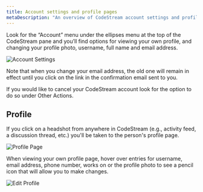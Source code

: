 ```yaml
---
title: Account settings and profile pages
metaDescription: "An overview of CodeStream account settings and profile pages."
---
```


Look for the “Account” menu under the ellipses menu at the top of the CodeStream
pane and you’ll find options for viewing your own profile, and changing your
profile photo, username, full name and email address. 

![Account Settings](/images/AccountSettings2.png)

Note that when you change your email address, the old one will remain in effect
until you click on the link in the confirmation email sent to you.

If you would like to cancel your CodeStream account look for the option to do so
under Other Actions.

## Profile

If you click on a headshot from anywhere in CodeStream (e.g., activity feed, a
discussion thread, etc.) you'll be taken to the person's profile page.

![Profile Page](/images/ProfilePage3.png)

When viewing your own profile page, hover over entries for username, email
address, phone number, works on or the profile photo to see a pencil icon that
will allow you to make changes.

![Edit Profile](/images/EditProfile.png)